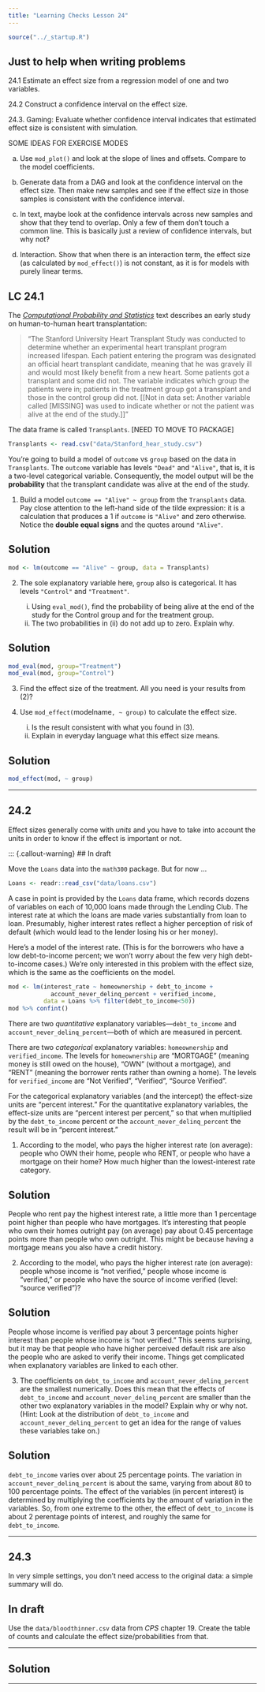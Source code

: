 ```yaml
---
title: "Learning Checks Lesson 24"
---
```


```r
source("../_startup.R")
```

::: {.callout-warning}
## Just to help when writing problems

24.1 Estimate an effect size from a regression model of one and two variables.

24.2 Construct a confidence interval on the effect size.

24.3. Gaming: Evaluate whether confidence interval indicates that estimated effect size is consistent with simulation.
:::

SOME IDEAS FOR EXERCISE MODES

a. Use `mod_plot()` and look at the slope of lines and offsets. Compare to the model coefficients.

b. Generate data from a DAG and look at the confidence interval on the effect size. Then make new samples and see if the effect size in those samples is consistent with the confidence interval. 

c. In text, maybe look at the confidence intervals across new samples and show that they tend to overlap. Only a few of them don't touch a common line. This is basically just a review of confidence intervals, but why not?

d. Interaction. Show that when there is an interaction term, the effect size (as calculated by `mod_effect()`) is not constant, as it is for models with purely linear terms. 

## LC 24.1

The [*Computational Probability and Statistics*](https://github.com/DS-USAFA/Computational-Probability-and-Statistics/blob/main/data/Stanford_heart_study.csv) text describes an early study on human-to-human heart transplantation:

> "The Stanford University Heart Transplant Study was conducted to determine whether an experimental heart transplant program increased lifespan. Each patient entering the program was designated an official heart transplant candidate, meaning that he was gravely ill and would most likely benefit from a new heart. Some patients got a transplant and some did not. The variable indicates which group the patients were in; patients in the treatment group got a transplant and those in the control group did not. [[Not in data set: Another variable called [MISSING] was used to indicate whether or not the patient was alive at the end of the study.]]"

The data frame is called `Transplants`. [NEED TO MOVE TO PACKAGE]

```r
Transplants <- read.csv("data/Stanford_hear_study.csv")
```

You're going to build a model of `outcome` vs `group` based on the data in `Transplants`. The `outcome` variable has levels `"Dead"` and `"Alive"`, that is, it is a two-level categorical variable. Consequently, the model output will be the **probability** that the transplant candidate was alive at the end of the study.

1. Build a model `outcome == "Alive" ~ group` from the `Transplants` data. Pay close attention to the left-hand side of the tilde expression: it is a calculation that produces a 1 if `outcome` is `"Alive"` and zero otherwise. Notice the **double equal signs** and the quotes around `"Alive"`.

::: {.callout-note}
## Solution

```r
mod <- lm(outcome == "Alive" ~ group, data = Transplants)
```
:::

2. The sole explanatory variable here, `group` also is categorical. It has levels `"Control"` and `"Treatment"`. 

    i. Using `eval_mod()`, find the probability of being alive at the end of the study for the Control group and for the treatment group.
    ii. The two probabilities in (ii) do not add up to zero. Explain why.

::: {.callout-note}
## Solution

```r
mod_eval(mod, group="Treatment")
mod_eval(mod, group="Control")
```
:::
  
    
3. Find the effect size of the treatment. All you need is your results from (2)? 

4. Use `mod_effect(`modelname`, ~ group)` to calculate the effect size. 

    i. Is the result consistent with what you found in (3).
    ii. Explain in everyday language what this effect size means.
    
::: {.callout-note}
## Solution

```r
mod_effect(mod, ~ group)
```
:::

--------

## 24.2

Effect sizes generally come with *units* and you have to take into account the units in order to know if the effect is important or not.

::: {.callout-warning}
## In draft

Move the `Loans` data into the `math300` package. But for now ...

```r
Loans <- readr::read_csv("data/loans.csv")
```

A case in point is provided by the `Loans` data frame, which records dozens of variables on each of 10,000 loans made through the Lending Club. The interest rate at which the loans are made varies substantially from loan to loan. Presumably, higher interest rates reflect a higher perception of risk of default (which would lead to the lender losing his or her money).

Here's a model of the interest rate. (This is for the borrowers who have a low debt-to-income percent; we won't worry about the few very high debt-to-income cases.) We're only interested in this problem with the effect size, which is the same as the coefficients on the model.

```r
mod <- lm(interest_rate ~ homeownership + debt_to_income + 
            account_never_delinq_percent + verified_income, 
          data = Loans %>% filter(debt_to_income<50))
mod %>% confint()
```

There are two *quantitative* explanatory variables---`debt_to_income` and `account_never_delinq_percent`---both of which are measured in percent. 

There are two *categorical* explanatory variables: `homeownership` and `verified_income`. The levels for `homeownership` are "MORTGAGE" (meaning money is still owed on the house), "OWN" (without a mortgage), and "RENT" (meaning the borrower rents rather than owning a home). The levels for `verified_income` are "Not Verified", "Verified", "Source Verified". 

For the categorical explanatory variables (and the intercept) the effect-size units are "percent interest." For the quantitative explanatory variables, the effect-size units are "percent interest per percent," so that when multiplied by the `debt_to_income` percent or the `account_never_delinq_percent` the result will be in "percent interest."

1. According to the model, who pays the higher interest rate (on average): people who OWN their home, people who RENT, or people who have a mortgage on their home? How much higher than the lowest-interest rate category.

::: {.callout-note}
## Solution

People who rent pay the highest interest rate, a little more than 1 percentage point higher than people who have mortgages. It's interesting that people who own their homes outright pay (on average) pay about 0.45 percentage points more than people who own outright. This might be because having a mortgage means you also have a credit history.
:::

2. According to the model, who pays the higher interest rate (on average): people whose income is "not verified," people whose income is "verified," or people who have the source of income verified (level: "source verified")?

::: {.callout-note}
## Solution

People whose income is verified pay about 3 percentage points higher interest than people whose income is "not verified." This seems surprising, but it may be that people who have higher perceived default risk are also the people who are asked to verify their income. Things get complicated when explanatory variables are linked to each other.
:::

3. The coefficients on `debt_to_income` and `account_never_delinq_percent` are the smallest numerically. Does this mean that the effects of `debt_to_income` and `account_never_delinq_percent` are smaller than the other two explanatory variables in the model? Explain why or why not. (Hint: Look at the distribution of `debt_to_income` and `account_never_delinq_percent` to get an idea for the range of values these variables take on.)

::: {callout-note}
## Solution

`debt_to_income` varies over about 25 percentage points. The variation in `account_never_delinq_percent` is about the same, varying from about 80 to 100 percentage points. The effect of the variables (in percent interest) is determined by multiplying the coefficients by the amount of variation in the variables. So, from one extreme to the other, the effect of `debt_to_income` is about 2 perentage points of interest, and roughly the same for `debt_to_income`.
:::



--------

## 24.3

In very simple settings, you don't need access to the original data: a simple summary will do.  

::: {.callout-warning}
## In draft

Use the `data/bloodthinner.csv` data from *CPS* chapter 19. Create the table of counts and calculate the effect size/probabilities from that.
:::

--------


::: {.callout-note}
## Solution

:::

--------
